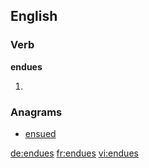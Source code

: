 ==English==

===Verb===
'''endues'''

# {{third-person singular of|[[endue]]}}

===Anagrams===
* [[ensued#English|ensued]]

[[de:endues]]
[[fr:endues]]
[[vi:endues]]